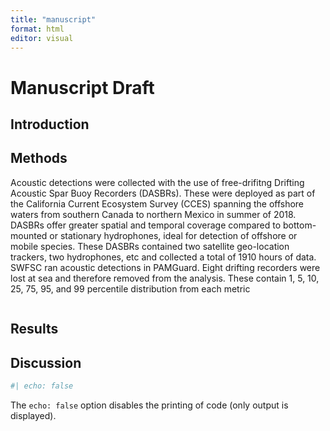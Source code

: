 ```yaml
---
title: "manuscript"
format: html
editor: visual
---
```


# Manuscript Draft

## Introduction

## Methods

Acoustic detections were collected with the use of free-drifitng Drifting Acoustic Spar Buoy Recorders (DASBRs). These were deployed as part of the California Current Ecosystem Survey (CCES) spanning the offshore waters from southern Canada to northern Mexico in summer of 2018. DASBRs offer greater spatial and temporal coverage compared to bottom-mounted or stationary hydrophones, ideal for detection of offshore or mobile species. These DASBRs contained two satellite geo-location trackers, two hydrophones, etc and collected a total of 1910 hours of data. SWFSC ran acoustic detections in PAMGuard. Eight drifting recorders were lost at sea and therefore removed from the analysis. These contain 1, 5, 10, 25, 75, 95, and 99 percentile distribution from each metric

```r

```

## Results

## Discussion

```r
#| echo: false

```

The `echo: false` option disables the printing of code (only output is displayed).

